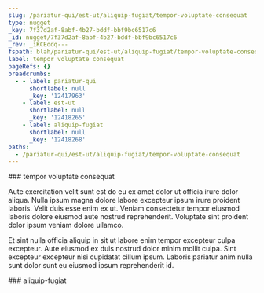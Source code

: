```yaml
---
slug: /pariatur-qui/est-ut/aliquip-fugiat/tempor-voluptate-consequat
type: nugget
_key: 7f37d2af-8abf-4b27-bddf-bbf9bc6517c6
_id: nugget/7f37d2af-8abf-4b27-bddf-bbf9bc6517c6
_rev: _iKCEodq---
fspath: blah/pariatur-qui/est-ut/aliquip-fugiat/tempor-voluptate-consequat.md
label: tempor voluptate consequat
pageRefs: {}
breadcrumbs:
  - - label: pariatur-qui
      shortlabel: null
      _key: '12417963'
    - label: est-ut
      shortlabel: null
      _key: '12418265'
    - label: aliquip-fugiat
      shortlabel: null
      _key: '12418268'
paths:
  - /pariatur-qui/est-ut/aliquip-fugiat/tempor-voluptate-consequat
---
```


<NuggetArea>
<Nugget slug="/pariatur-qui/est-ut/aliquip-fugiat/tempor-voluptate-consequat" type="nugget" _key="7f37d2af-8abf-4b27-bddf-bbf9bc6517c6" _id="nugget/7f37d2af-8abf-4b27-bddf-bbf9bc6517c6" _rev="_iKCEodq---" fspath="blah/pariatur-qui/est-ut/aliquip-fugiat/tempor-voluptate-consequat.md" label="tempor voluptate consequat" paths="/pariatur-qui/est-ut/aliquip-fugiat/tempor-voluptate-consequat">
<NuggetBody>
### tempor voluptate consequat

Aute exercitation velit sunt est do eu ex amet dolor ut officia irure dolor aliqua. Nulla ipsum magna dolore labore excepteur ipsum irure proident laboris. Velit duis esse enim ex ut. Veniam consectetur tempor eiusmod laboris dolore eiusmod aute nostrud reprehenderit. Voluptate sint proident dolor ipsum veniam dolore ullamco.

Et sint nulla officia aliquip in sit ut labore enim tempor excepteur culpa excepteur. Aute eiusmod ex duis nostrud dolor minim mollit culpa. Sint excepteur excepteur nisi cupidatat cillum ipsum. Laboris pariatur anim nulla sunt dolor sunt eu eiusmod ipsum reprehenderit id.

</NuggetBody>
<Breadcrumbs>
<Crumbs>
<Crumb _key="12417963" label="pariatur-qui" /><Crumb _key="12418265" label="est-ut" /><Crumb _key="12418268" label="aliquip-fugiat" />
</Crumbs>
</Breadcrumbs>
</Nugget>

<NuggetsInbound>
</NuggetsInbound>
<NuggetsOutbound>
</NuggetsOutbound>
</NuggetArea>
<PassagesInbound>
<Passage direction="inbound" type="passage" _key="12418268" _id="passage/12418268" _rev="_iKCEodi---" label="aliquip-fugiat" passage="aliquip-fugiat" fspath="blah/pariatur-qui/est-ut/aliquip-fugiat" paths="/pariatur-qui/est-ut/aliquip-fugiat" slug="/pariatur-qui/est-ut/aliquip-fugiat">
<NuggetBody>
### aliquip-fugiat

</NuggetBody>
<Breadcrumbs>
<Crumbs>
<Crumb _key="12417963" label="pariatur-qui" /><Crumb _key="12418265" label="est-ut" />
</Crumbs>
</Breadcrumbs>
</Passage>

</PassagesInbound>
<PassagesOutbound>
</PassagesOutbound>
